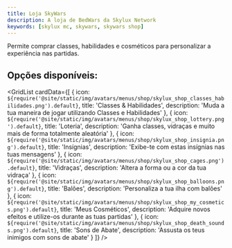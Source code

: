 ```yaml
---
title: Loja SkyWars
description: A loja de BedWars da Skylux Network
keywords: [skylux mc, skywars, skywars shop]
---
```



Permite comprar classes, habilidades e cosméticos para personalizar a experiência nas partidas.

## Opções disponíveis:

<GridList
  cardData={[
    {
      icon: `${require('@site/static/img/avatars/menus/shop/skylux_shop_classes_habilidades.png').default}`,
      title: 'Classes & Habilidades',
      description: 'Muda a tua maneira de jogar utilizando Classes e Habilidades'
    },
    {
      icon: `${require('@site/static/img/avatars/menus/shop/skylux_shop_lottery.png').default}`,
      title: 'Loteria',
      description: 'Ganha classes, vidraças e muito mais de forma totalmente aleatória'
    },
    {
      icon: `${require('@site/static/img/avatars/menus/shop/skylux_shop_insignia.png').default}`,
      title: 'Insígnias',
      description: 'Exibe-te com estas insígnias nas tuas mensagens'
    },
    {
      icon: `${require('@site/static/img/avatars/menus/shop/skylux_shop_cages.png').default}`,
      title: 'Vidraças',
      description: 'Altera a forma ou a cor da tua vidraça'
    },
    {
      icon: `${require('@site/static/img/avatars/menus/shop/skylux_shop_balloons.png').default}`,
      title: 'Balões',
      description: 'Personaliza a tua ilha com balões'
    },
    {
      icon: `${require('@site/static/img/avatars/menus/shop/skylux_shop_my_cosmetics.png').default}`,
      title: 'Meus Cosméticos',
      description: 'Adquire novos efeitos e utilize-os durante as tuas partidas'
    },
    {
      icon: `${require('@site/static/img/avatars/menus/shop/skylux_shop_death_sounds.png').default}`,
      title: 'Sons de Abate',
      description: 'Assusta os teus inimigos com sons de abate'
    }
  ]}
/>